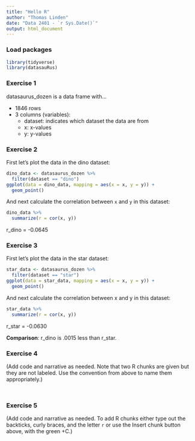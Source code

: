 ```yaml
---
title: "Hello R"
author: "Thomas Linden"
date: "Data 2401 - `r Sys.Date()`"
output: html_document
---
```


### Load packages

```r
library(tidyverse) 
library(datasauRus)
```


### Exercise 1

datasaurus_dozen is a data frame with...

- 1846 rows
- 3 columns (variables):
  - dataset: indicates which dataset the data are from
  - x: x-values
  - y: y-values

### Exercise 2

First let's plot the data in the dino dataset:

```r
dino_data <- datasaurus_dozen %>%
  filter(dataset == "dino")
ggplot(data = dino_data, mapping = aes(x = x, y = y)) +
  geom_point()
```

And next calculate the correlation between `x` and `y` in this dataset:

```r
dino_data %>%
  summarize(r = cor(x, y))
```
r_dino = -0.0645

### Exercise 3

First let’s plot the data in the star dataset:

```r
star_data <- datasaurus_dozen %>%
  filter(dataset == "star")
ggplot(data = star_data, mapping = aes(x = x, y = y)) +
  geom_point()
```

And next calculate the correlation between x and y in this dataset:

```r
star_data %>%
  summarize(r = cor(x, y))
```
r_star = -0.0630

**Comparison**: r_dino is .0015 less than r_star.

### Exercise 4

(Add code and narrative as needed. Note that two R chunks are given but they are not labeled. Use the convention from above to name them appropriately.)

```r


```

```r


```

### Exercise 5

(Add code and narrative as needed. To add R chunks either type out the backticks, curly braces, and the letter `r` or use the Insert chunk button above, with the green +C.)
